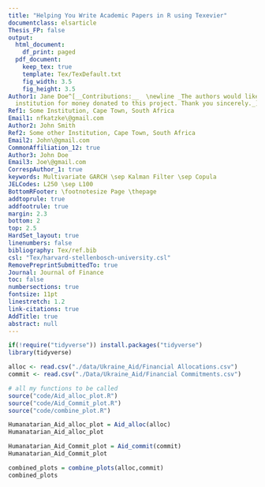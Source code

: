 ```yaml
---
title: "Helping You Write Academic Papers in R using Texevier"
documentclass: elsarticle
Thesis_FP: false
output:
  html_document:
    df_print: paged
  pdf_document:
    keep_tex: true
    template: Tex/TexDefault.txt
    fig_width: 3.5
    fig_height: 3.5
Author1: Jane Doe^[__Contributions:__  \newline _The authors would like to thank no
  institution for money donated to this project. Thank you sincerely._]
Ref1: Some Institution, Cape Town, South Africa
Email1: nfkatzke\@gmail.com
Author2: John Smith
Ref2: Some other Institution, Cape Town, South Africa
Email2: John\@gmail.com
CommonAffiliation_12: true
Author3: John Doe
Email3: Joe\@gmail.com
CorrespAuthor_1: true
keywords: Multivariate GARCH \sep Kalman Filter \sep Copula
JELCodes: L250 \sep L100
BottomRFooter: \footnotesize Page \thepage
addtoprule: true
addfootrule: true
margin: 2.3
bottom: 2
top: 2.5
HardSet_layout: true
linenumbers: false
bibliography: Tex/ref.bib
csl: "Tex/harvard-stellenbosch-university.csl"
RemovePreprintSubmittedTo: true
Journal: Journal of Finance
toc: false
numbersections: true
fontsize: 11pt
linestretch: 1.2
link-citations: true
AddTitle: true
abstract: null
---
```


<!-- First: Set your default preferences for chunk options: -->

<!-- If you want a chunk's code to be printed, set echo = TRUE. message = FALSE stops R printing ugly package loading details in your final paper too. I also suggest setting warning = FALSE and checking for warnings in R, else you might find ugly warnings in your paper. -->

```r

if(!require("tidyverse")) install.packages("tidyverse")
library(tidyverse)

alloc <- read.csv("./data/Ukraine_Aid/Financial Allocations.csv")
commit <- read.csv("./Data/Ukraine_Aid/Financial Commitments.csv")
```

```r
# all my functions to be called
source("code/Aid_alloc_plot.R")
source("code/Aid_Commit_plot.R")
source("code/combine_plot.R")
```



```r
Humanatarian_Aid_alloc_plot = Aid_alloc(alloc)
Humanatarian_Aid_alloc_plot
```

```r
Humanatarian_Aid_Commit_plot = Aid_commit(commit)
Humanatarian_Aid_Commit_plot
```

```r
combined_plots = combine_plots(alloc,commit)
combined_plots
```



